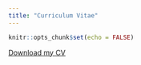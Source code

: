 ```yaml
---
title: "Curriculum Vitae"
---
```


```r
knitr::opts_chunk$set(echo = FALSE)
```
[Download my CV](CV.pdf)


